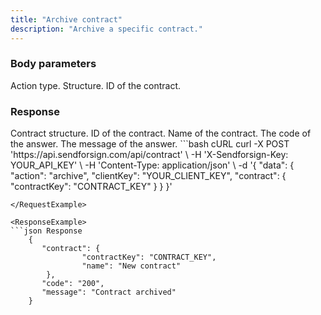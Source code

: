 ```yaml
---
title: "Archive contract"
description: "Archive a specific contract."
---
```


### Body parameters

<ParamField body="action" type="string" required>
  Action type.
</ParamField>

<ParamField body="contract" required>
  Structure.

  <Expandable title="child attribute">

  <ParamField body="contractKey" type="string">
    ID of the contract.
  </ParamField>

  </Expandable>

</ParamField>

### Response

  <ResponseField name="contract" type="string">
    Contract structure.

  <Expandable title="child attribute">

  <ResponseField name="contractKey" type="string">
    ID of the contract.
  </ResponseField>

  <ResponseField name="name" type="string">
    Name of the contract.
  </ResponseField>

  </Expandable>

  </ResponseField>

<ResponseField name="code" type="string">
  The code of the answer.
</ResponseField>

<ResponseField name="message" type="string">
  The message of the answer.
</ResponseField>

<RequestExample>
```bash cURL
curl -X POST 'https://api.sendforsign.com/api/contract' \
     -H 'X-Sendforsign-Key: YOUR_API_KEY' \
     -H 'Content-Type: application/json' \
     -d '{ 
		  "data": {
				   "action": "archive",
				   "clientKey": "YOUR_CLIENT_KEY",
				   "contract": {
							  "contractKey": "CONTRACT_KEY"
						     }
				  }
       }'

```
</RequestExample>

<ResponseExample>
```json Response
	{
       "contract": {
                "contractKey": "CONTRACT_KEY", 
				"name": "New contract"
		},
       "code": "200",
       "message": "Contract archived"
    } 
```
</ResponseExample>
